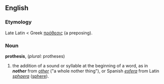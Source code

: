 ==English==
===Etymology===
Late Latin < Greek [[πρόθεσις]] (a preposing).

===Noun===
'''prothesis''', (''plural:'' protheses)

# the addition of a sound or syllable at the beginning of a word, as in '''''nother''''' from ''[[other]]'' ("a whole nother thing"), or Spanish ''[[esfera]]'' from Latin ''[[sphaera]]'' ([[sphere]]).